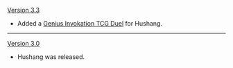 {{Change History/Header}}
[[Version 3.3]]
* Added a [[Genius Invokation TCG/Stage/Hushang/Duel: Hushang|Genius Invokation TCG Duel]] for Hushang.
----
[[Version 3.0]]
* Hushang was released.